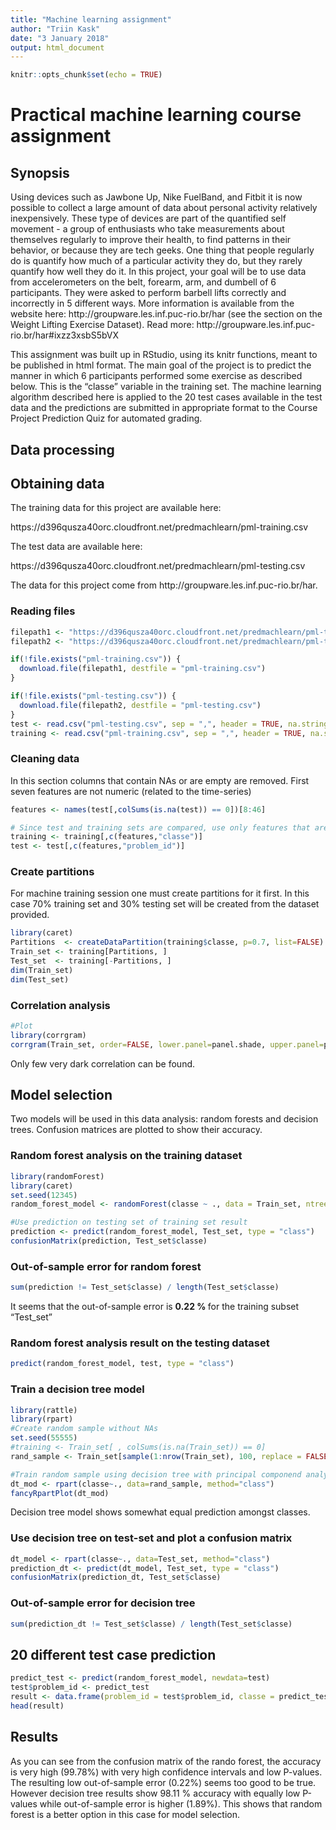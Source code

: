 ---
title: "Machine learning assignment"
author: "Triin Kask"
date: "3 January 2018"
output: html_document
---

```{r setup, include=FALSE}
knitr::opts_chunk$set(echo = TRUE)
```
# Practical machine learning course assignment

## Synopsis
Using devices such as Jawbone Up, Nike FuelBand, and Fitbit it is now possible to collect a large amount of data about personal activity relatively inexpensively. These type of devices are part of the quantified self movement - a group of enthusiasts who take measurements about themselves regularly to improve their health, to find patterns in their behavior, or because they are tech geeks. One thing that people regularly do is quantify how much of a particular activity they do, but they rarely quantify how well they do it. In this project, your goal will be to use data from accelerometers on the belt, forearm, arm, and dumbell of 6 participants. They were asked to perform barbell lifts correctly and incorrectly in 5 different ways. More information is available from the website here: http://groupware.les.inf.puc-rio.br/har (see the section on the Weight Lifting Exercise Dataset).
Read more: http://groupware.les.inf.puc-rio.br/har#ixzz3xsbS5bVX

This assignment was built up in RStudio, using its knitr functions, meant to be published in html format. The main goal of the project is to predict the manner in which 6 participants performed some exercise as described below. This is the "classe" variable in the training set. The machine learning algorithm described here is applied to the 20 test cases available in the test data and the predictions are submitted in appropriate format to the Course Project Prediction Quiz for automated grading.

## Data processing
## Obtaining data

The training data for this project are available here:

https://d396qusza40orc.cloudfront.net/predmachlearn/pml-training.csv

The test data are available here:

https://d396qusza40orc.cloudfront.net/predmachlearn/pml-testing.csv

The data for this project come from http://groupware.les.inf.puc-rio.br/har.

### Reading files

```{r read_file, echo = TRUE}
filepath1 <- "https://d396qusza40orc.cloudfront.net/predmachlearn/pml-training.csv"
filepath2 <- "https://d396qusza40orc.cloudfront.net/predmachlearn/pml-testing.csv"

if(!file.exists("pml-training.csv")) {
  download.file(filepath1, destfile = "pml-training.csv")
}

if(!file.exists("pml-testing.csv")) {
  download.file(filepath2, destfile = "pml-testing.csv")
}
test <- read.csv("pml-testing.csv", sep = ",", header = TRUE, na.strings=c("NA","#DIV/0!",""))
training <- read.csv("pml-training.csv", sep = ",", header = TRUE, na.strings=c("NA","#DIV/0!",""))
```

### Cleaning data

In this section columns that contain NAs or are empty are removed. First seven features are not numeric (related to the time-series)

```{r clean_data, echo = TRUE}
features <- names(test[,colSums(is.na(test)) == 0])[8:46]

# Since test and training sets are compared, use only features that are present in the testing set.
training <- training[,c(features,"classe")]
test <- test[,c(features,"problem_id")]
```

### Create partitions

For machine training session one must create partitions for it first. In this case 70% training set and 30% testing set will be created from the dataset provided.

```{r partitions, echo = TRUE}
library(caret)
Partitions  <- createDataPartition(training$classe, p=0.7, list=FALSE)
Train_set <- training[Partitions, ]
Test_set  <- training[-Partitions, ]
dim(Train_set)
dim(Test_set)
```

### Correlation analysis

```{r correlations, echo = TRUE, fig.height = 5, fig.width = 5}
#Plot
library(corrgram)
corrgram(Train_set, order=FALSE, lower.panel=panel.shade, upper.panel=panel.pie, text.panel=panel.txt, col.regions=colorRampPalette(c("red","salmon","white","royalblue","navy")), main="Correlation of remaining features")
```
Only few very dark correlation can be found.

## Model selection
Two models will be used in this data analysis: random forests and decision trees. Confusion matrices are plotted to show their accuracy.

### Random forest analysis on the training dataset
```{r rf_training, echo = TRUE}
library(randomForest)
library(caret)
set.seed(12345)
random_forest_model <- randomForest(classe ~ ., data = Train_set, ntree = 1000, na.action =na.exclude)

#Use prediction on testing set of training set result
prediction <- predict(random_forest_model, Test_set, type = "class")
confusionMatrix(prediction, Test_set$classe)
```
### Out-of-sample error for random forest
```{r rf_testing, echo = TRUE}
sum(prediction != Test_set$classe) / length(Test_set$classe)
```

It seems that the out-of-sample error is **0.22 % ** for the training subset "Test_set"

### Random forest analysis result on the testing dataset
```{r rf_prediction, echo = TRUE}
predict(random_forest_model, test, type = "class")
```

### Train a decision tree model
```{r dt, echo = TRUE}
library(rattle)
library(rpart)
#Create random sample without NAs
set.seed(55555)
#training <- Train_set[ , colSums(is.na(Train_set)) == 0]
rand_sample <- Train_set[sample(1:nrow(Train_set), 100, replace = FALSE), ]

#Train random sample using decision tree with principal componend analysis
dt_mod <- rpart(classe~., data=rand_sample, method="class")
fancyRpartPlot(dt_mod)
```

Decision tree model shows somewhat equal prediction amongst classes.

### Use decision tree on test-set and plot a confusion matrix
```{r dt_testset, echo = TRUE}
dt_model <- rpart(classe~., data=Test_set, method="class")
prediction_dt <- predict(dt_model, Test_set, type = "class")
confusionMatrix(prediction_dt, Test_set$classe)
```
### Out-of-sample error for decision tree

```{r dt_testing, echo = TRUE}
sum(prediction_dt != Test_set$classe) / length(Test_set$classe)
```

## 20 different test case prediction
```{r prediction_20, echo = TRUE}
predict_test <- predict(random_forest_model, newdata=test)
test$problem_id <- predict_test
result <- data.frame(problem_id = test$problem_id, classe = predict_test)
head(result)
```

## Results

As you can see from the confusion matrix of the rando forest, the accuracy is very high (99.78%) with very high confidence intervals and low P-values. The resulting low out-of-sample error (0.22%) seems too good to be true. However decision tree results show 98.11 % accuracy with equally low P-values while out-of-sample error is higher (1.89%). This shows that random forest is a better option in this case for model selection.
